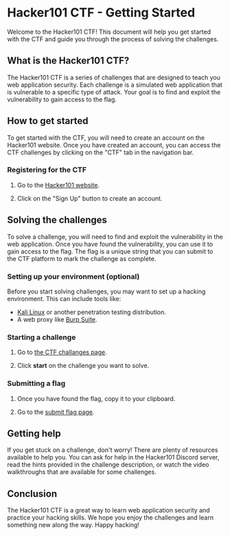 # Hacker101 CTF - Getting Started

Welcome to the Hacker101 CTF! This document will help you get started with the CTF and guide you through the process of solving the challenges.

## What is the Hacker101 CTF?

The Hacker101 CTF is a series of challenges that are designed to teach you web application security. Each challenge is a simulated web application that is vulnerable to a specific type of attack. Your goal is to find and exploit the vulnerability to gain access to the flag.

## How to get started

To get started with the CTF, you will need to create an account on the Hacker101 website. Once you have created an account, you can access the CTF challenges by clicking on the "CTF" tab in the navigation bar.

### Registering for the CTF

1. Go to the [Hacker101 website](https://ctf.hacker101.com/).

2. Click on the "Sign Up" button to create an account.


## Solving the challenges

To solve a challenge, you will need to find and exploit the vulnerability in the web application. Once you have found the vulnerability, you can use it to gain access to the flag. The flag is a unique string that you can submit to the CTF platform to mark the challenge as complete.

### Setting up your environment (optional)

Before you start solving challenges, you may want to set up a hacking environment. This can include tools like:

- [Kali Linux](/kali-linux) or another penetration testing distribution.
- A web proxy like [Burp Suite](https://portswigger.net/burp).

### Starting a challenge

1. Go to [the CTF challanges page](https://ctf.hacker101.com/ctf).

2. Click **start** on the challenge you want to solve.

### Submitting a flag

1. Once you have found the flag, copy it to your clipboard.

2. Go to the [submit flag page](https://ctf.hacker101.com/ctf/submit_flag).

## Getting help

If you get stuck on a challenge, don't worry! There are plenty of resources available to help you. You can ask for help in the Hacker101 Discord server, read the hints provided in the challenge description, or watch the video walkthroughs that are available for some challenges.

## Conclusion

The Hacker101 CTF is a great way to learn web application security and practice your hacking skills. We hope you enjoy the challenges and learn something new along the way. Happy hacking!
